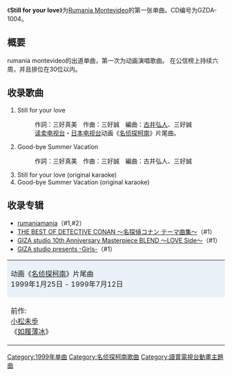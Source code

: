 {{unreferenced|time=2011-11-06T11:32:00+00:00}}
{{Infobox Single 
| Name           = Still for your love 
| Artist         = [[Rumania_Montevideo|Rumania Montevideo]]
| A-side         = 
| B-side         = 
| Released       = 1999年4月14日
| Recorded       = 
| Genre          = [[J-POP|J-POP]]
| Length         = 
| Label          = [[GIZA_studio|GIZA studio]]
| Writer         =  
| Producer       = [[长户大幸|长户大幸]]
| Chart position = *週間最高順位9位（[[オリコンチャート|オリコン]]）
| Certification  = 
| Last single    = 
| This single    = '''Still for your love'''<br />（1999年）
| Next single    = [[Digital_Music_Power|Digital Music Power]]<br />（1999年）
| Misc           = 
}}
《'''Still for your love'''》为[[Rumania_Montevideo|Rumania Montevideo]]的第一张单曲。CD编号为GZDA-1004。

== 概要 ==
rumania montevideo的出道单曲，第一次为动画演唱歌曲。
在公信榜上持续六周，并且排位在30位以内。

== 收录歌曲 ==
#Still for your love 
#:作詞：三好真美　作曲：三好誠　編曲：[[古井弘人|古井弘人]]、三好誠
#:[[读卖电视台|读卖电视台]]・[[日本电视台|日本电视台]]动画《[[名侦探柯南_(动画)|名侦探柯南]]》片尾曲。
#Good-bye Summer Vacation
#:作詞：三好真美　作曲：三好誠　編曲：古井弘人、三好誠
#Still for your love (original karaoke)
#Good-bye Summer Vacation (original karaoke)

== 收录专辑 ==
*[[rumaniamania|rumaniamania]]（#1,#2）
*[[THE_BEST_OF_DETECTIVE_CONAN_〜名探偵コナン_テーマ曲集〜|THE BEST OF DETECTIVE CONAN 〜名探偵コナン テーマ曲集〜]]（#1）
*[[GIZA_studio_10th_Anniversary_Masterpiece_BLEND_〜LOVE_Side〜|GIZA studio 10th Anniversary Masterpiece BLEND 〜LOVE Side〜]]（#1）
*[[GIZA_studio_presents_-Girls-|GIZA studio presents -Girls-]]（#1）

{| border="2" cellspacing="0" style="margin-left: auto; margin-right: auto;"
|- style="text-align: center;"
|colspan="3" style="background-color: #EBF1F9;"| 动画《[[名侦探柯南_(动画)|名侦探柯南]]》片尾曲<br />1999年1月25日 - 1999年7月12日
|- style="text-align: center; font-size: smaller;"
| style="width: 30%;"|前作:<br />[[小松未歩|小松未歩]]<br />《[[如履薄冰|如履薄冰]]》
| style="width: 40%;"|rumania montevideo<br />《'''Still for your love'''》
| style="width: 30%;"|次作:<br />[[WAG|WAG]]<br />《[[Free_Magic|Free Magic]]》
|}

{{名侦探柯南}}
{{DEFAULTSORT:Still for your love}}
[[Category:1999年单曲|Category:1999年单曲]]
[[Category:名侦探柯南歌曲|Category:名侦探柯南歌曲]]


[[Category:讀賣電視台動畫主題曲|Category:讀賣電視台動畫主題曲]]